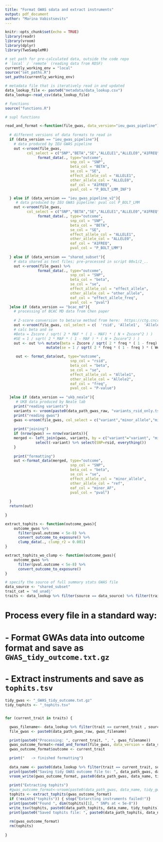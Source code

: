 ```yaml
---
title: "Format GWAS sdata and extract instruments"
output: pdf_document
author: "Marina Vabistsevits"
---
```


```r
knitr::opts_chunk$set(echo = TRUE)
library(readr)
library(vroom)
library(dplyr)
library(TwoSampleMR)
```

```r
# set path for pre-calculated data, outside the code repo
# `local` / `remote` (reading data from RDSF)
currently_working_env = "local"
source("set_paths.R")
set_paths(currently_working_env)

# metadata file that is iteratively read in and updated
data_lookup_file <- paste0("metadata/data_lookup.csv")
data_lookup<-read_csv(data_lookup_file)

# functions
source("functions.R")
```


```r
# supl functions

read_and_format <-function(file_gwas, data_version="ieu_gwas_pipeline"){
  
  # different versions of data formats to read in
  if (data_version == "ieu_gwas_pipeline"){
    # data produced by IEU GWAS pipeline
    out <-vroom(file_gwas,
          col_select = c("SNP","BETA","SE","ALLELE1","ALLELE0","A1FREQ","P_BOLT_LMM_INF")) %>% 
               format_data(., type="outcome",
                              snp_col = "SNP",
                              beta_col = "BETA",
                              se_col = "SE",
                              effect_allele_col = "ALLELE1",
                              other_allele_col = "ALLELE0",
                              eaf_col = "A1FREQ",
                              pval_col = "P_BOLT_LMM_INF")

  } else if (data_version == "ieu_gwas_pipeline_v2"){
     # data produced by IEU GWAS pipeline: pval col P_BOLT_LMM
    out <-vroom(file_gwas,
          col_select = c("SNP","BETA","SE","ALLELE1","ALLELE0","A1FREQ","P_BOLT_LMM")) %>% 
               format_data(., type="outcome",
                              snp_col = "SNP",
                              beta_col = "BETA",
                              se_col = "SE",
                              effect_allele_col = "ALLELE1",
                              other_allele_col = "ALLELE0",
                              eaf_col = "A1FREQ",
                              pval_col = "P_BOLT_LMM")
    
  } else if (data_version == "shared_subset"){
    # data shared as text files; pre-processed in script 00v1/2_..
    out <-vroom(file_gwas) %>% 
               format_data(., type="outcome",
                              snp_col = "SNP",
                              beta_col = "beta",
                              se_col = "se",
                              effect_allele_col = "effect_allele",
                              other_allele_col = "other_allele",
                              eaf_col = "effect_allele_freq",
                              pval_col = "pval")
  }else if (data_version == "bcac_md"){
    # processing of BCAC MD data from Chen paper
    
    # Z-score conversion to beta/se method from here:  https://ctg.cncr.nl/documents/p1651/readme.txt
    out <-vroom(file_gwas, col_select = c(	'rsid',	'Allele1',	'Allele2'	,'freq' ,	'Zscore',"Weight",	'P-value') ) 
    # calc beta and se
    #Beta = Zscore / sqrt( 2 * MAF * ( 1 - MAF) * ( N + Zscore^2 ) )
    #SE = 1 / sqrt( 2 * MAF * ( 1 - MAF ) * ( N + Zscore^2 ) )
    out <- out %>% mutate(beta = Zscore / sqrt( 2 * freq * ( 1 - freq) * ( Weight + Zscore^2 ) )) %>% 
                   mutate(se = 1 / sqrt( 2 * freq * ( 1 - freq ) * ( Weight + Zscore^2 ) ))

     out <- format_data(out, type="outcome",
                              snp_col = "rsid",
                              beta_col = "beta",
                              se_col = "se",
                              effect_allele_col = "Allele1",
                              other_allele_col = "Allele2",
                              eaf_col = "freq",
                              pval_col = "P-value")
     
  }else if (data_version == "ukb_neale"){
     # UKB data produced by Neale lab
    print("reading variants")
    variants <- vroom(paste0(data_path_gwas_raw, "variants_rsid_only.tsv")) # this is a col subset of variants.tsv.bgz from Neale lab
    print("reading gwas")
    gwas <-vroom(file_gwas, col_select = c("variant","minor_allele","minor_AF","beta","se","pval"))
    
    print("joining")
    if (nrow(gwas) == nrow(variants)){
    merged <- left_join(gwas, variants, by = c("variant"="variant", "minor_allele"="alt")) %>% 
              select(-variant) %>% select(SNP=rsid, everything())
    }
    
    print("formatting")
    out <-format_data(merged, type="outcome",
                              snp_col = "SNP",
                              beta_col = "beta",
                              se_col = "se",
                              effect_allele_col = "minor_allele",
                              other_allele_col = "ref",
                              eaf_col = "minor_AF",
                              pval_col = "pval")
    
  } 
  return(out)
  
}

extract_tophits <- function(outcome_gwas){
    outcome_gwas %>%
      filter(pval.outcome < 5e-8) %>% 
      convert_outcome_to_exposure() %>% 
      clump_data(., clump_r2 = 0.001)
}

extract_tophits_wo_clump <- function(outcome_gwas){
    outcome_gwas %>%
      filter(pval.outcome < 5e-8) %>% 
      convert_outcome_to_exposure() 
}
```

```r
# specify the source of full summary stats GWAS file
data_source <- "shared_subset" 
trait_cat = 'md_unadj'
traits <- data_lookup %>% filter(source == data_source) %>% filter(trait_category == trait_cat) %>%  pull(trait)
```

# Process every file in a standard way: 
# - Format GWAs data into outcome format and save as `GWAS_tidy_outcome.txt.gz`
# - Extract instruments and save as `tophits.tsv`

```r

tidy_gwas <- "_GWAS_tidy_outcome.txt.gz"
tidy_tophits <- "_tophits.tsv"


for (current_trait in traits) {

  gwas_filename<- data_lookup %>% filter(trait == current_trait , source == data_source, trait_category == trait_cat) %>% pull(original_file)
  file_gwas <- paste0(data_path_gwas_raw, gwas_filename)

  print(paste0("Processing: ", current_trait, ", ", gwas_filename))
  gwas_outcome_format<-read_and_format(file_gwas, data_version = data_source)
  gwas_outcome_format$outcome <- current_trait

  print("   -> finished formatting")
  
  data_name <- paste0(data_lookup %>% filter(trait == current_trait, source == data_source, trait_category == trait_cat) %>% pull(trait_file_name))
  print(paste0("Saving tidy GWAS outcome file to: ", data_path_gwas, data_name, tidy_gwas))
  vroom_write(gwas_outcome_format, paste0(data_path_gwas, data_name, tidy_gwas ))
  
  print("Extracting tophits")
  #gwas_outcome_format<-vroom(paste0(data_path_gwas, data_name, tidy_gwas )) # uncomment if need to run from here
  tophits <- extract_tophits(gwas_outcome_format)
  if (!exists("tophits")) { stop("Extarcting instruments failed!")}
  print(paste0("Found ", dim(tophits)[1], " SNPs at < 5e-8"))
  write_tsv(tophits, paste0(data_path_tophits, data_name, tidy_tophits))
  print(paste0("Saved tophits file: ", paste0(data_path_tophits, data_name, tidy_tophits)))
  
  rm(gwas_outcome_format)
  rm(tophits)
  
}                       
```

